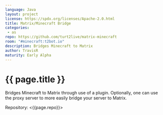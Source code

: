 ```yaml
---
language: Java
layout: project
license: https://spdx.org/licenses/Apache-2.0.html
title: Matrix/Minecraft Bridge
categories: 
 - as
repo: https://github.com/turt2live/matrix-minecraft
room: "#minecraft:t2bot.io"
description: Bridges Minecraft to Matrix
author: TravisR
maturity: Early Alpha
---
```


# {{ page.title }}
Bridges Minecraft to Matrix through use of a plugin. Optionally, one can use the proxy server to more easily bridge your server to Matrix.

Repository: <{{page.repo}}>
